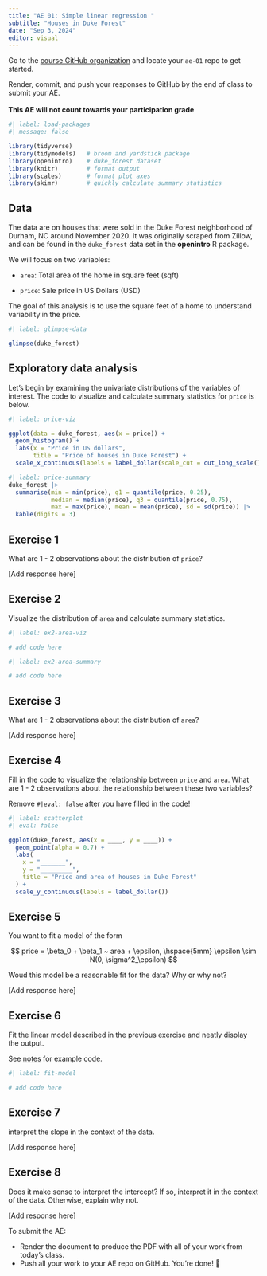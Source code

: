 ```yaml
---
title: "AE 01: Simple linear regression "
subtitle: "Houses in Duke Forest"
date: "Sep 3, 2024"
editor: visual
---
```


::: callout-important
Go to the [course GitHub organization](https://github.com/sta221-fa24) and locate your `ae-01` repo to get started.

Render, commit, and push your responses to GitHub by the end of class to submit your AE.\
\
**This AE will not count towards your participation grade**
:::

```r
#| label: load-packages
#| message: false

library(tidyverse)  
library(tidymodels)   # broom and yardstick package
library(openintro)    # duke_forest dataset
library(knitr)        # format output
library(scales)       # format plot axes
library(skimr)        # quickly calculate summary statistics
```

## Data

The data are on houses that were sold in the Duke Forest neighborhood of Durham, NC around November 2020. It was originally scraped from Zillow, and can be found in the `duke_forest` data set in the **openintro** R package.

We will focus on two variables:

-   `area`: Total area of the home in square feet (sqft)

-   `price`: Sale price in US Dollars (USD)

The goal of this analysis is to use the square feet of a home to understand variability in the price.

```r
#| label: glimpse-data

glimpse(duke_forest)
```

## Exploratory data analysis

Let's begin by examining the univariate distributions of the variables of interest. The code to visualize and calculate summary statistics for `price` is below.

```r
#| label: price-viz

ggplot(data = duke_forest, aes(x = price)) + 
  geom_histogram() +
  labs(x = "Price in US dollars", 
       title = "Price of houses in Duke Forest") + 
  scale_x_continuous(labels = label_dollar(scale_cut = cut_long_scale()))
```

```r
#| label: price-summary
duke_forest |>
  summarise(min = min(price), q1 = quantile(price, 0.25), 
            median = median(price), q3 = quantile(price, 0.75), 
            max = max(price), mean = mean(price), sd = sd(price)) |>
  kable(digits = 3)
```

::: callout-note
## Exercise 1

What are 1 - 2 observations about the distribution of `price`?
:::

\[Add response here\]

::: callout-note
## Exercise 2

Visualize the distribution of `area` and calculate summary statistics.
:::

```r
#| label: ex2-area-viz

# add code here

```

```r
#| label: ex2-area-summary

# add code here

```

::: callout-note
## Exercise 3

What are 1 - 2 observations about the distribution of `area`?
:::

\[Add response here\]

::: callout-note
## Exercise 4

Fill in the code to visualize the relationship between `price` and `area`. What are 1 - 2 observations about the relationship between these two variables?
:::

::: callout-important
Remove `#|eval: false` after you have filled in the code!
:::

```r
#| label: scatterplot
#| eval: false

ggplot(duke_forest, aes(x = ____, y = ____)) +
  geom_point(alpha = 0.7) +
  labs(
    x = "_______",
    y = "_________",
    title = "Price and area of houses in Duke Forest"
  ) +
  scale_y_continuous(labels = label_dollar()) 
```

::: callout-note
## Exercise 5

You want to fit a model of the form

$$
price = \beta_0 + \beta_1 ~ area + \epsilon, \hspace{5mm} \epsilon \sim N(0, \sigma^2_\epsilon)
$$

Woud this model be a reasonable fit for the data? Why or why not?
:::

\[Add response here\]

::: callout-note
## Exercise 6

Fit the linear model described in the previous exercise and neatly display the output.

See [notes](https://sta221-fa24.netlify.app/slides/02-slr#/linear-regression-in-r) for example code.
:::

```r
#| label: fit-model

# add code here

```

::: callout-note
## Exercise 7

interpret the slope in the context of the data.
:::

\[Add response here\]

::: callout-note
## Exercise 8

Does it make sense to interpret the intercept? If so, interpret it in the context of the data. Otherwise, explain why not.
:::

\[Add response here\]

::: callout-important
To submit the AE:

-   Render the document to produce the PDF with all of your work from today's class.
-   Push all your work to your AE repo on GitHub. You're done! 🎉
:::
